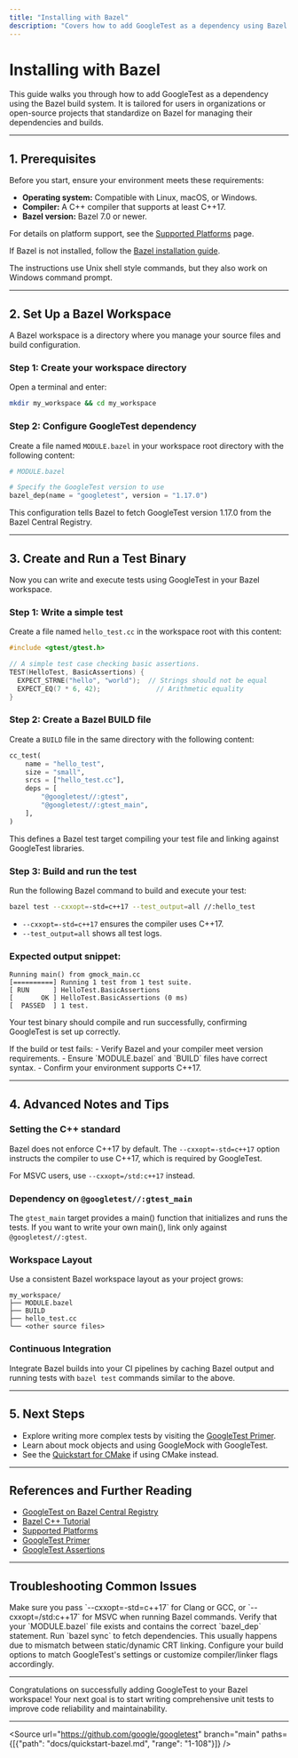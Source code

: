 ```yaml
---
title: "Installing with Bazel"
description: "Covers how to add GoogleTest as a dependency using Bazel build system. Ideal for users in organizations or open-source projects standardizing on Bazel for managing dependencies and builds."
---
```


# Installing with Bazel

This guide walks you through how to add GoogleTest as a dependency using the Bazel build system. It is tailored for users in organizations or open-source projects that standardize on Bazel for managing their dependencies and builds.

---

## 1. Prerequisites

Before you start, ensure your environment meets these requirements:

- **Operating system:** Compatible with Linux, macOS, or Windows.
- **Compiler:** A C++ compiler that supports at least C++17.
- **Bazel version:** Bazel 7.0 or newer.

For details on platform support, see the [Supported Platforms](platforms.md) page.

If Bazel is not installed, follow the [Bazel installation guide](https://bazel.build/install).

<Note>
The instructions use Unix shell style commands, but they also work on Windows command prompt.
</Note>

---

## 2. Set Up a Bazel Workspace

A Bazel workspace is a directory where you manage your source files and build configuration.

### Step 1: Create your workspace directory

Open a terminal and enter:

```bash
mkdir my_workspace && cd my_workspace
```

### Step 2: Configure GoogleTest dependency

Create a file named `MODULE.bazel` in your workspace root directory with the following content:

```python
# MODULE.bazel

# Specify the GoogleTest version to use
bazel_dep(name = "googletest", version = "1.17.0")
```

This configuration tells Bazel to fetch GoogleTest version 1.17.0 from the Bazel Central Registry.

---

## 3. Create and Run a Test Binary

Now you can write and execute tests using GoogleTest in your Bazel workspace.

### Step 1: Write a simple test

Create a file named `hello_test.cc` in the workspace root with this content:

```cpp
#include <gtest/gtest.h>

// A simple test case checking basic assertions.
TEST(HelloTest, BasicAssertions) {
  EXPECT_STRNE("hello", "world");  // Strings should not be equal
  EXPECT_EQ(7 * 6, 42);              // Arithmetic equality
}
```

### Step 2: Create a Bazel BUILD file

Create a `BUILD` file in the same directory with the following content:

```python
cc_test(
    name = "hello_test",
    size = "small",
    srcs = ["hello_test.cc"],
    deps = [
        "@googletest//:gtest",
        "@googletest//:gtest_main",
    ],
)
```

This defines a Bazel test target compiling your test file and linking against GoogleTest libraries.

### Step 3: Build and run the test

Run the following Bazel command to build and execute your test:

```bash
bazel test --cxxopt=-std=c++17 --test_output=all //:hello_test
```

- `--cxxopt=-std=c++17` ensures the compiler uses C++17.
- `--test_output=all` shows all test logs.

### Expected output snippet:

```
Running main() from gmock_main.cc
[==========] Running 1 test from 1 test suite.
[ RUN      ] HelloTest.BasicAssertions
[       OK ] HelloTest.BasicAssertions (0 ms)
[  PASSED  ] 1 test.
```

Your test binary should compile and run successfully, confirming GoogleTest is set up correctly.

<Check>
If the build or test fails:
- Verify Bazel and your compiler meet version requirements.
- Ensure `MODULE.bazel` and `BUILD` files have correct syntax.
- Confirm your environment supports C++17.
</Check>

---

## 4. Advanced Notes and Tips

### Setting the C++ standard

Bazel does not enforce C++17 by default. The `--cxxopt=-std=c++17` option instructs the compiler to use C++17, which is required by GoogleTest.

For MSVC users, use `--cxxopt=/std:c++17` instead.

### Dependency on `@googletest//:gtest_main`

The `gtest_main` target provides a main() function that initializes and runs the tests. If you want to write your own main(), link only against `@googletest//:gtest`.

### Workspace Layout

Use a consistent Bazel workspace layout as your project grows:

```
my_workspace/
├── MODULE.bazel
├── BUILD
├── hello_test.cc
└── <other source files>
```

### Continuous Integration

Integrate Bazel builds into your CI pipelines by caching Bazel output and running tests with `bazel test` commands similar to the above.

---

## 5. Next Steps

- Explore writing more complex tests by visiting the [GoogleTest Primer](primer.md).
- Learn about mock objects and using GoogleMock with GoogleTest.
- See the [Quickstart for CMake](quickstart-cmake.md) if using CMake instead.

---

## References and Further Reading

- [GoogleTest on Bazel Central Registry](https://registry.bazel.build/modules/googletest)
- [Bazel C++ Tutorial](https://docs.bazel.build/versions/main/tutorial/cpp.html)
- [Supported Platforms](platforms.md)
- [GoogleTest Primer](primer.md)
- [GoogleTest Assertions](primer.md#assertions)

---

## Troubleshooting Common Issues

<AccordionGroup title="Troubleshooting Bazel Setup">
<Accordion title="Tests fail to compile due to C++ version errors">
Make sure you pass `--cxxopt=-std=c++17` for Clang or GCC, or `--cxxopt=/std:c++17` for MSVC when running Bazel commands.
</Accordion>
<Accordion title="Cannot find GoogleTest libraries or headers">
Verify that your `MODULE.bazel` file exists and contains the correct `bazel_dep` statement. Run `bazel sync` to fetch dependencies.
</Accordion>
<Accordion title="Linker errors related to runtime library mismatch on Windows">
This usually happens due to mismatch between static/dynamic CRT linking. Configure your build options to match GoogleTest's settings or customize compiler/linker flags accordingly.
</Accordion>
</AccordionGroup>

---

Congratulations on successfully adding GoogleTest to your Bazel workspace! Your next goal is to start writing comprehensive unit tests to improve code reliability and maintainability.

---

<Source url="https://github.com/google/googletest" branch="main" paths={[{"path": "docs/quickstart-bazel.md", "range": "1-108"}]} />